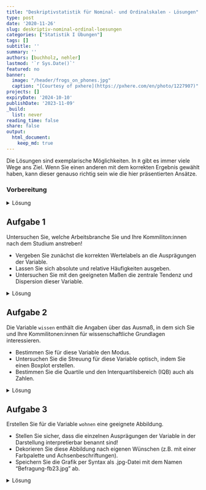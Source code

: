 ```yaml
---
title: "Deskriptivstatistik für Nominal- und Ordinalskalen - Lösungen" 
type: post
date: '2020-11-26' 
slug: deskriptiv-nominal-ordinal-loesungen
categories: ["Statistik I Übungen"] 
tags: [] 
subtitle: ''
summary: '' 
authors: [buchholz, nehler] 
lastmod: '`r Sys.Date()`'
featured: no
banner:
  image: "/header/frogs_on_phones.jpg"
  caption: "[Courtesy of pxhere](https://pxhere.com/en/photo/1227907)"
projects: []
expiryDate: '2024-10-10'
publishDate: '2023-11-09'
_build:
  list: never
reading_time: false
share: false
output:
  html_document:
    keep_md: true
---
```


Die Lösungen sind exemplarische Möglichkeiten. In `R` gibt es immer viele Wege ans Ziel. Wenn Sie einen anderen mit dem korrekten Ergebnis gewählt haben, kann dieser genauso richtig sein wie die hier präsentierten Ansätze.

### Vorbereitung

<details><summary>Lösung</summary>

Laden Sie zunächst den Datensatz `fb23` von der pandar-Website herunter und dann ein.

```r
load(url('https://pandar.netlify.app/daten/fb23.rda'))   # Daten laden
```

Die Bedeutung der einzelnen Variablen und ihre Antwortkategorien können Sie dem Dokument [Variablenübersicht](/lehre/statistik-i/variablen.pdf) entnehmen.

Verschaffen Sie sich nun einen Überblick über den Datensatz:

```r
dim(fb23)
str(fb23)
```

Der Datensatz besteht aus `r nrow(fb23)` Zeilen (Beobachtungen) und `r ncol(fb23)` Spalten (Variablen).

</details>



## Aufgabe 1

Untersuchen Sie, welche Arbeitsbranche Sie und Ihre Kommiliton:innen nach dem Studium anstreben!  

* Vergeben Sie zunächst die korrekten Wertelabels an die Ausprägungen der Variable.  
* Lassen Sie sich absolute und relative Häufigkeiten ausgeben.  
* Untersuchen Sie mit den geeigneten Maßen die zentrale Tendenz und Dispersion dieser Variable.  


<details><summary>Lösung</summary>

**Faktor erstellen**

```r
fb23$ziel <- factor(fb23$ziel,
                        levels = 1:4,
                        labels = c("Wirtschaft", "Therapie", "Forschung", "Andere"))
levels(fb23$ziel)
```

**Absolute und relative Häufigkeiten anfordern**  

```r
table(fb23$ziel)              # absolut
prop.table(table(fb23$ziel))  # relativ
```

**Zentrale Tendenz und Dispersion für nominalskalierte Variablen: Modus, relativer Informationsgehalt**

```r
# Modus
which.max(table(fb23$ziel))
```

```r
#relativer Informationsgehalt
hj <- prop.table(table(fb23$ziel))  # hj erstellen
ln_hj <- log(hj)                    # Logarithmus bestimmen
summand <- ln_hj * hj               # Berechnung fuer jede Kategorie
summe <- sum(summand)               # Gesamtsumme
k <- length(hj)                     # Anzahl Kategorien bestimmen
relInf <- -1/log(k) * summe         # Relativer Informationsgehalt
relInf
```

Der Modus der Variable lautet `r names(which.max(table(fb23$ziel)))` - die meisten Ihres Jahrgangs (*n* = `r max(table(fb23$ziel))` bzw. `r round(max(prop.table(table(fb23$ziel)))*100,2)`%) streben einen Job in diesem Bereich an. Der relative Informationsgehalt der Variable beträgt `r round(relInf, 2)`. Sie sehen hier, dass wir im Code einen kleinen Unterschied zum Tutorial eingebaut haben. Die Anzahl der Kategorien wird nicht mehr durch `dim(tab)` sondern durch `length(hj)` bestimmt. Das Resultat ist nicht verschieden - die Anzahl der Kategorien wird gezählt. Wir wollen somit aber nochmal deutlich machen, dass es in `R` immer sehr viele Wege zu einem Ziel geben kann.

</details>



## Aufgabe 2

Die Variable `wissen` enthält die Angaben über das Ausmaß, in dem sich Sie und Ihre Kommilitonen:innen für wissenschaftliche Grundlagen interessieren.

* Bestimmen Sie für diese Variable den Modus.     
* Untersuchen Sie die Streuung für diese Variable optisch, indem Sie einen Boxplot erstellen.  
* Bestimmen Sie die Quartile und den Interquartilsbereich (IQB) auch als Zahlen.

<details><summary>Lösung</summary>

**Modus**

```r
which.max(table(fb23$wissen))
```

**Häufigkeiten**

```r
table(fb23$wissen)
prop.table(table(fb23$wissen))
```

Der Modus der Variable "wissen" beträgt `r which.max(table(fb23$wissen))`, d.h. diese Antwortkategorie wurde am häufigsten genannt (*n* = `r max(table(fb23$wissen))` bzw. `r round(max(prop.table(table(fb23$wissen)))*100,2)`%).

**Boxplot**

```r
boxplot(fb23$wissen)
```

**Quartile**

```r
quantile(fb23$wissen, c(.25,.5,.75), na.rm=T)
```

Der Median beträgt `r quantile(fb23$wissen, .5, na.rm=T)`. Das 1. und 3. Quartil betragen `r quantile(fb23$wissen, .25, na.rm=T)` bzw. `r quantile(fb23$wissen, .75, na.rm=T)`. Folglich sind die Grenzen des Interquartilsbereich (IQB) `r quantile(fb23$wissen, .25, na.rm=T)` und `r  quantile(fb23$wissen, .75, na.rm=T)`. Der Interquartilsabstand (IQA) beträgt `r  quantile(fb23$wissen, .75, na.rm=T)-quantile(fb23$wissen, .25, na.rm=T)`.

</details>


## Aufgabe 3

Erstellen Sie für die Variable `wohnen` eine geeignete Abbildung.   

* Stellen Sie sicher, dass die einzelnen Ausprägungen der Variable in der Darstellung interpretierbar benannt sind!  
* Dekorieren Sie diese Abbildung nach eigenen Wünschen (z.B. mit einer Farbpalette und Achsenbeschriftungen).
* Speichern Sie die Grafik per Syntax als .jpg-Datei mit dem Namen "Befragung-fb23.jpg" ab.

<details><summary>Lösung</summary>

**Faktor erstellen**

```r
fb23$wohnen <- factor(fb23$wohnen, 
                      levels = 1:4, 
                      labels = c("WG", "bei Eltern", "alleine", "sonstiges"))
```

**Default Darstellung und überarbeitete Grafik**

Um die Vergleichbarkeit zu erhöhen, wird im folgenden Code ein kleiner Trick angewendet. Die beiden Histogramme sollten am besten gleichzeitig unter **Plots** angezeigt werden. Durch die verwendete Funktion `par()` kann man verschiedene Plots gemeinsam in einem Fenster zeichnen. Das Argument bestimmt dabei, dass es eine Zeile und zwei Spalten für die Plots gibt.

```r
par(mfrow=c(1,2))

# Default
barplot(table(fb23$wohnen))

# Überarbeitet
barplot(
  # wichtig: Funktion auf Häufigkeitstabelle, nicht die Variable selbst anwenden:
  table(fb23$wohnen),                               
  # aussagekräftiger Titel, inkl. Zeilenumbruch ("\n") 
  main = "Befragung Erstis im WS 23/24:\nAktuelle Wohnsituation", 
  # y-Achsen-Beschriftung:
  ylab = "Häufigkeit",
  # Farben aus einer Farbpalette:
  col = rainbow(10),
  # Platz zwischen Balken minimieren:
  space = 0.1,
  # graue Umrandungen der Balken:
  border = "grey2",
  # Unterscheidlich dichte Schattierungen (statt Füllung) für die vier Balken:
  density = c(50, 75, 25, 50),
  # Richtung, in dem die Schattierung in den vier Balken verläuft
  angle = c(-45, 0, 45, 90),
  # Schriftausrichtung der Achsen horizontal:
  las=2,
  #y-Achse erweitern, sodass mehr Platz zum Titel bleibt:
  ylim = c(0,60))
```

**Speichern (per Syntax)**

```r
jpeg("Befragung-fb23.jpg", width=20, height=10, units="cm", res=200)
barplot(
  table(fb23$wohnen),                               
  main = "Befragung Erstis im WS 23/24:\nAktuelle Wohnsituation", 
  ylab = "Häufigkeit",
  col = rainbow(10),
  space = 0.1,
  border = "grey2",
  density = c(50,75,25,50),
  angle = c(-45,0,45,90),
  las=2,
  ylim = c(0,60))
dev.off()
```

Im Arbeitsverzeichnis sollte die Datei nun vorliegen.

</details>



